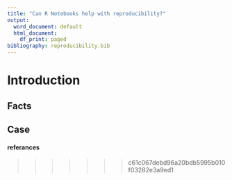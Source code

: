 ```yaml
---
title: "Can R Notebooks help with reproducibility?"
output:
  word_document: default
  html_document:
    df_print: paged
bibliography: reproducibility.bib
---
```


# Introduction



## Facts

## Case

#### referances
>>>>>>> c61c067debd96a20bdb5995b010f03282e3a9ed1
